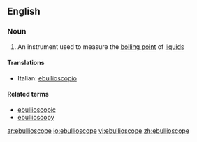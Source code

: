 ==English==

===Noun===
{{en-noun}}

#{{physics}} An instrument used to measure the [[boiling point]] of [[liquid]]s

====Translations====
{{top}}
*Italian: [[ebullioscopio]] {{m}}
{{mid}}

{{bottom}}

====Related terms====
*[[ebullioscopic]]
*[[ebullioscopy]]

[[ar:ebullioscope]]
[[io:ebullioscope]]
[[vi:ebullioscope]]
[[zh:ebullioscope]]